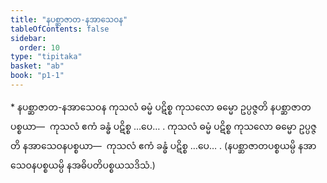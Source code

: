 ```yaml
---
title: "နပစ္ဆာဇာတ-နအာသေဝန"
tableOfContents: false
sidebar:
  order: 10
type: "tipitaka"
basket: "ab"
book: "p1-1"
---
```



<DynamicBreadcrumb />

<Paragraph type="center" book="p1-1">
* နပစ္ဆာဇာတ-နအာသေဝန
</Paragraph>

<Division number="41" book="p1-1" e="ch" v="36" p="308">

<Paragraph number="229" book="p1-1">
ကုသလံ ဓမ္မံ ပဋိစ္စ ကုသလော ဓမ္မော ဥပ္ပဇ္ဇတိ နပစ္ဆာဇာတပစ္စယာ—  ကုသလံ ဧကံ ခန္ဓံ ပဋိစ္စ …ပေ… .
</Paragraph>

<Paragraph number="230" book="p1-1">
ကုသလံ ဓမ္မံ ပဋိစ္စ ကုသလော ဓမ္မော ဥပ္ပဇ္ဇတိ နအာသေဝနပစ္စယာ—  ကုသလံ ဧကံ ခန္ဓံ ပဋိစ္စ …ပေ… . (နပစ္ဆာဇာတပစ္စယမ္ပိ နအာသေဝနပစ္စယမ္ပိ နအဓိပတိပစ္စယသဒိသံ.)
</Paragraph>
</Division>
